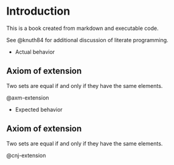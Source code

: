 # Introduction

This is a book created from markdown and executable code.

See @knuth84 for additional discussion of literate programming.

- Actual behavior

::: {#axm-extension}

## Axiom of extension

Two sets are equal if and only if they have the same elements.

:::

@axm-extension

- Expected behavior

::: {#cnj-extension}

## Axiom of extension

Two sets are equal if and only if they have the same elements.

:::

@cnj-extension